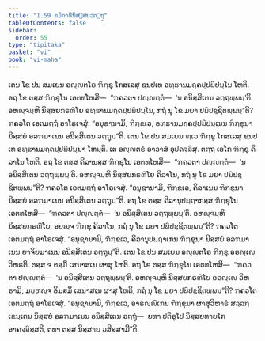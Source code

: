 ```yaml
---
title: "1.59 ຄມິກາທິນິສ຺ສຍວຕ຺ຖຸ"
tableOfContents: false
sidebar:
  order: 55
type: "tipitaka"
basket: "vi"
book: "vi-maha"
---
```



<DynamicBreadcrumb />

<Division number="121" book="vi-maha">

<Paragraph number="507" book="vi-maha">
ເຕນ ໂຂ ປນ ສມເຍນ ອຎ຺ຎຕໂຣ ຠິກ຺ຂຸ ໂກສເລສຸ ຊນປເທ ອທ຺ຘານມຄ຺ຄປ຺ປຏິປນ຺ໂນ ໂຫຕິ. ອຖ ໂຂ ຕສ຺ສ ຠິກ຺ຂຸໂນ ເອຕທໂຫສິ—  “ຠຄວຕາ ປຎ຺ຎຕ຺ຕໍ—  ‘ນ ອນິສ຺ສິເຕນ ວຕ຺ຖພ຺ພນ຺’ຕິ. ອຫຎ຺ຈມ຺ຫິ ນິສ຺ສຍກຣຓີໂຍ ອທ຺ຘານມຄ຺ຄປ຺ປຏິປນ຺ໂນ, ກຖໍ ນຸ ໂຂ ມຍາ ປຏິປຊ຺ຊິຕພ຺ພນ຺”ຕິ? ຠຄວໂຕ ເອຕມຕ຺ຖໍ ອາໂຣເຈສຸໍ. “ອນຸຊານາມິ, ຠິກ຺ຂເວ, ອທ຺ຘານມຄ຺ຄປ຺ປຏິປນ຺ເນນ ຠິກ຺ຂຸນາ ນິສ຺ສຍໍ ອລຠມາເນນ ອນິສ຺ສິເຕນ ວຕ຺ຖຸນ຺”ຕິ.
</Paragraph>

<Paragraph number="508" book="vi-maha">
ເຕນ ໂຂ ປນ ສມເຍນ ທ຺ເວ ຠິກ຺ຂູ ໂກສເລສຸ ຊນປເທ ອທ຺ຘານມຄ຺ຄປ຺ປຏິປນ຺ນາ ໂຫນ຺ຕິ. ເຕ ອຎ຺ຎຕຣໍ ອາວາສໍ ອຸປຄຈ຺ຉິໍສຸ. ຕຕ຺ຖ ເອໂກ ຠິກ຺ຂຸ ຄິລາໂນ ໂຫຕິ. ອຖ ໂຂ ຕສ຺ສ ຄິລານສ຺ສ ຠິກ຺ຂຸໂນ ເອຕທໂຫສິ—  “ຠຄວຕາ ປຎ຺ຎຕ຺ຕໍ—  ‘ນ ອນິສ຺ສິເຕນ ວຕ຺ຖພ຺ພນ຺’ຕິ. ອຫຎ຺ຈມ຺ຫິ ນິສ຺ສຍກຣຓີໂຍ ຄິລາໂນ, ກຖໍ ນຸ ໂຂ ມຍາ ປຏິປຊ຺ຊິຕພ຺ພນ຺”ຕິ? ຠຄວໂຕ ເອຕມຕ຺ຖໍ ອາໂຣເຈສຸໍ. “ອນຸຊານາມິ, ຠິກ຺ຂເວ, ຄິລາເນນ ຠິກ຺ຂຸນາ ນິສ຺ສຍໍ ອລຠມາເນນ ອນິສ຺ສິເຕນ ວຕ຺ຖຸນ຺”ຕິ.
</Paragraph>

<Paragraph number="509" book="vi-maha">
ອຖ ໂຂ ຕສ຺ສ ຄິລານຸປຏ຺ຐາກສ຺ສ ຠິກ຺ຂຸໂນ ເອຕທໂຫສິ—  “ຠຄວຕາ ປຎ຺ຎຕ຺ຕໍ—  ‘ນ ອນິສ຺ສິເຕນ ວຕ຺ຖພ຺ພນ຺’ຕິ. ອຫຎ຺ຈມ຺ຫິ ນິສ຺ສຍກຣຓີໂຍ, ອຍຎ຺ຈ ຠິກ຺ຂຸ ຄິລາໂນ, ກຖໍ ນຸ ໂຂ ມຍາ ປຏິປຊ຺ຊິຕພ຺ພນ຺”ຕິ? ຠຄວໂຕ ເອຕມຕ຺ຖໍ ອາໂຣເຈສຸໍ. “ອນຸຊານາມິ, ຠິກ຺ຂເວ, ຄິລານຸປຏ຺ຐາເກນ ຠິກ຺ຂຸນາ ນິສ຺ສຍໍ ອລຠມາເນນ ຍາຈິຍມາເນນ ອນິສ຺ສິເຕນ ວຕ຺ຖຸນ຺”ຕິ.
</Paragraph>

<Paragraph number="510" book="vi-maha">
ເຕນ ໂຂ ປນ ສມເຍນ ອຎ຺ຎຕໂຣ ຠິກ຺ຂຸ ອຣຎ຺ເຎ ວິຫຣຕິ. ຕສ຺ສ ຈ ຕສ຺ມິໍ ເສນາສເນ ຜາສຸ ໂຫຕິ. ອຖ ໂຂ ຕສ຺ສ ຠິກ຺ຂຸໂນ ເອຕທໂຫສິ—  “ຠຄວຕາ ປຎ຺ຎຕ຺ຕໍ—  ‘ນ ອນິສ຺ສິເຕນ ວຕ຺ຖພ຺ພນ຺’ຕິ. ອຫຎ຺ຈມ຺ຫິ ນິສ຺ສຍກຣຓີໂຍ ອຣຎ຺ເຎ ວິຫຣາມິ, ມຍ຺ຫຎ຺ຈ ອິມສ຺ມິໍ ເສນາສເນ ຜາສຸ ໂຫຕິ, ກຖໍ ນຸ ໂຂ ມຍາ ປຏິປຊ຺ຊິຕພ຺ພນ຺”ຕິ? ຠຄວໂຕ ເອຕມຕ຺ຖໍ ອາໂຣເຈສຸໍ. “ອນຸຊານາມິ, ຠິກ຺ຂເວ, ອາຣຎ຺ຎິເກນ ຠິກ຺ຂຸນາ ຜາສຸວິຫາຣໍ ສລ຺ລກ຺ເຂນ຺ເຕນ ນິສ຺ສຍໍ ອລຠມາເນນ ອນິສ຺ສິເຕນ ວຕ຺ຖຸໍ—  ຍທາ ປຕິຣູໂປ ນິສ຺ສຍທາຍໂກ ອາຄຈ຺ຉິສ຺ສຕິ, ຕທາ ຕສ຺ສ ນິສ຺ສາຍ ວສິສ຺ສາມີ”ຕິ.
</Paragraph>
</Division>
